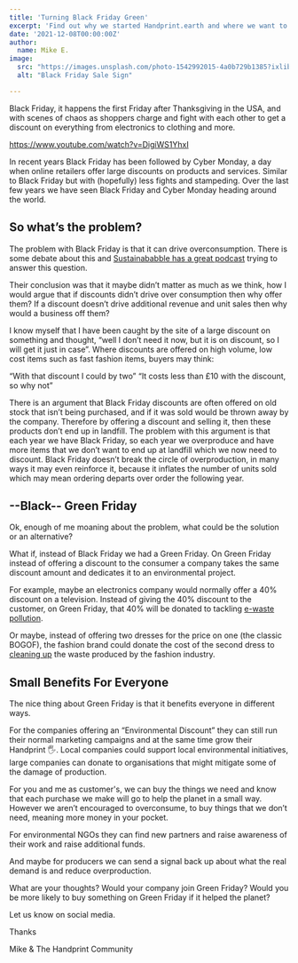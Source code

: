 ```yaml
---
title: 'Turning Black Friday Green'
excerpt: 'Find out why we started Handprint.earth and where we want to go.'
date: '2021-12-08T00:00:00Z'
author:
  name: Mike E.
image:
  src: "https://images.unsplash.com/photo-1542992015-4a0b729b1385?ixlib=rb-1.2.1&ixid=MnwxMjA3fDB8MHxwaG90by1wYWdlfHx8fGVufDB8fHx8&auto=format&fit=crop&w=1189&q=80"
  alt: "Black Friday Sale Sign"

---
```


Black Friday, it happens the first Friday after Thanksgiving in the USA, and with scenes of chaos as shoppers charge and fight with each other to get a 
discount on everything from electronics to clothing and more.


https://www.youtube.com/watch?v=DigiWS1YhxI

In recent years Black Friday has been followed by Cyber Monday, a day when online retailers offer large discounts on products and services. Similar to Black Friday but with (hopefully) less fights and stampeding.
Over the last few years we have seen Black Friday and Cyber Monday heading around the world. 

## So what’s the problem?

The problem with Black Friday is that it can drive overconsumption. There is some debate about this and [Sustainababble has a great podcast](http://www.sustainababble.fish/?p=1422) trying to answer this question.

Their conclusion was that it maybe didn’t matter as much as we think, how I would argue that if discounts didn’t drive over consumption then why offer them? If a discount doesn’t drive additional revenue and unit sales then why would a business off them? 

I know myself that I have been caught by the site of a large discount on something and thought, “well I don’t need it now, but it is on discount, so I will get it just in case”. 
Where discounts are offered on high volume, low cost items such as fast fashion items, buyers may think:

“With that discount I could by two”
“It costs less than £10 with the discount, so why not”

There is an argument that Black Friday discounts are often offered on old stock that isn’t being purchased, and if it was sold would be thrown away by the company. Therefore by offering a discount and selling it, then these products don’t end up in landfill. The problem with this argument is that each year we have Black Friday, so each year we overproduce and have more items that we don’t want to end up at landfill which we now need to discount. Black Friday doesn’t break the circle of overproduction, in many ways it may even reinforce it, because it inflates the number of units sold which may mean ordering departs over order the following year.

## --Black-- Green Friday

Ok, enough of me moaning about the problem, what could be the solution or an alternative?

What if, instead of Black Friday we had a Green Friday. On Green Friday instead of offering a discount to the consumer a company takes the same discount amount and dedicates it to an environmental project.

For example, maybe an electronics company would normally offer a 40% discount on a television. Instead of giving the 40% discount to the customer, on Green Friday, that 40% will be donated to tackling [e-waste pollution](https://www.who.int/news/item/15-06-2021-soaring-e-waste-affects-the-health-of-millions-of-children-who-warns).

Or maybe, instead of offering two dresses for the price on one (the classic BOGOF), the fashion brand could donate the cost of the second dress to [cleaning up](https://www.theguardian.com/fashion/2020/apr/07/fast-fashion-speeding-toward-environmental-disaster-report-warns) the waste produced by the fashion industry.
## Small Benefits For Everyone

The nice thing about Green Friday is that it benefits everyone in different ways. 

For the companies offering an “Environmental Discount” they can still run their normal marketing campaigns and at the same time grow their Handprint 🖐. Local companies could support local environmental initiatives, large companies can donate to organisations that might mitigate some of the damage of production.

For you and me as customer's, we can buy the things we need and know that each purchase we make will go to help the planet in a small way. However we aren’t encouraged to overconsume, to buy things that we don’t need, meaning more money in your pocket.

For environmental NGOs they can find new partners and raise awareness of their work and raise additional funds.

And maybe for producers we can send a signal back up about what the real demand is and reduce overproduction.


What are your thoughts? Would your company join Green Friday? Would you be more likely to buy something on Green Friday if it helped the planet?

Let us know on social media.



Thanks

Mike & The Handprint Community



